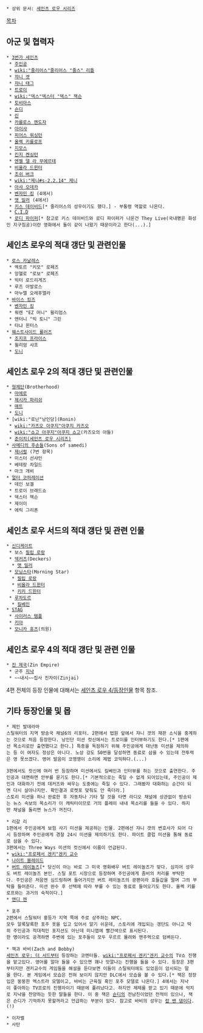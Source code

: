  * 상위 문서: [[세인츠 로우 시리즈]]

[[목차]]

== 아군 및 협력자 ==
 * [[3번가 세인츠]]
  * [[주인공(세인츠 로우 시리즈)|주인공]]
  * [[wiki:"줄리어스"줄리어스 "줄스" 리틀]]
  * [[쟈니 겟]] 
  * [[쟈니 태그]]
  * [[트로이]]
  * [[wiki:"덱스"덱스터 "덱스" 잭슨]]
  * [[토비아스]]
  * [[숀디]]
  * [[린]]
  * [[카를로스 멘도자]]
  * [[아이샤]]  
  * [[피어스 워싱턴]]
  * [[올렉 키를로프]]
  * [[지모스]]
  * [[킨지 켄싱턴]]
  * [[엔젤 델 라 무에르테]]
  * [[비올라 드윈터]]
  * [[조쉬 버크]]
  * [[wiki:"제니#s-2.2.14" 제니]]
  * [[아샤 오데카]]
  * [[벤자민 킹]] (4에서)
  * [[맷 밀러]] (4에서)
  * [[키스 데이비드]][* 줄리어스의 성우이기도 했다.] - 부통령 역할로 나온다.
  * [[C.I.D]]
  * [[로디 파이퍼]][* 참고로 키스 데이비드와 로디 파이퍼가 나온건 They Live(국내명은 화성인 지구침공)이란 영화에서 둘이 같이 나왔기 때문이라고 한다(...).]

== 세인츠 로우의 적대 갱단 및 관련인물 ==
 * [[로스 카날레스]]
  * 엑토르 "키모" 로페즈
  * 앙헬로 "로보" 로페즈
  * 빅터 로드리게즈
  * 루즈 아발로스
  * 마누엘 오레후엘라
 * [[바이스 킹즈]]
  * [[벤자민 킹]]
  * 워렌 "EZ 머니" 윌리엄스
  * 앤터니 "빅 토니" 그린
  * 타냐 윈터스
 * [[웨스트사이드 롤러즈]]
  * [[조지프 프라이스]]
  * 윌리엄 샤프
  * [[도니]]

== 세인츠 로우 2의 적대 갱단 및 관련인물 ==
 * [[형제단]](Brotherhood)
  * [[마에로]]
  * [[제시카 파리쉬]]
  * [[매트]]
  * [[도니]]
 * [wiki:"로닌"낭인당](Ronin) 
  * [[wiki:"카즈오 아쿠지"아쿠지 카즈오]]
  * [[wiki:"쇼고 아쿠지"아쿠지 쇼고]](카즈오의 아들)
  * [[준이치(세인츠 로우 시리즈)]]
 * [[사메디의 후손들]](Sons of samedi)
  * [[제너럴]] (7번 항목)
  * 미스터 선샤인
  * 베테랑 차일드
  * 마크 개비
 * [[얼터 코퍼레이션]]
  * 데인 보겔
  * 트로이 브래드쇼
  * 덱스터 잭슨
  * 제이미
  * 에릭 그리폰

== 세인츠 로우 서드의 적대 갱단 및 관련 인물 ==
 * [[신디케이트]] 
  * 보스 [[필립 로랑]]
  * [[덱커즈]](Deckers)
   * [[맷 밀러]]
  * [[모닝스타]](Morning Star)
   * [[필립 로랑]]
   * [[비올라 드윈터]]
   * [[키키 드윈터]]
  * [[루차도르]]
   * [[킬베인]]
 * [[STAG]]
  * [[사이러스 템플]]
  * [[키아]]
  * [[모니카 휴즈]](의원)

== 세인츠 로우 4의 적대 갱단 및 관련 인물 ==
 * [[진 제국]](Zin Empire)
  * 군주 [[지냑]]
  * ~~내시~~집사 진자이(Zinjai)

4편 전체의 등장 인물에 대해서는 [[세인츠 로우 4/등장인물]] 항목 참조.

== 기타 등장인물 및 몹 ==
 * 제인 발데라마
 스틸워터의 지역 방송국 채널6의 리포터. 2편에서 법원 앞에서 쟈니 갯의 재판 소식을 중계하는 것으로 처음 등장한다. 낭인단 미션 컷신에서는 트로이를 인터뷰하기도 한다.[* 1편에선 목소리로만 출연했다고 한다.] 특종을 독점하기 위해 주인공에게 대난동 미션을 제의하는 등 이 여자도 정상은 아니다. 노상 강도 50번을 달성하면 동료로 삼을 수 있는데 전투력은 영 못쓰겠다. 영어 발음이 코맹맹이 소리에 제법 코믹하다.(...)

 3편에서도 컷신에 여러 번 등장하며 미션에서도 킬베인과 인터뷰를 하는 것으로 출연한다. 주인공과 대면하면 안부를 묻기도 한다.[* 기본적으로는 죽일 수 없게 되어있는데, 주인공이 제인과 대화하기 전에 데커즈와 싸우는 도중에는 죽일 수 있다. 그래봤자 대화하는 순간이 되면 다시 살아나지만. 확인결과 로켓포 맞춰도 안 죽더라.]
 스토리 미션을 하나 완료한 후 자동차나 기타 탈 것을 타면 라디오 채널에 상관없이 방송되는 뉴스 속보의 목소리가 이 캐릭터이므로 거의 플레이 내내 목소리를 들을 수 있다. 하지만 채널을 돌리면 뉴스가 꺼진다.

 * 리갈 리
 1편에서 주인공에게 보험 사기 미션을 제공하는 인물. 2편에선 쟈니 갯의 변호사가 되어 다시 등장하며 주인공에게 경찰 24시 미션을 제의하기도 한다. 파이트 클럽 미션을 통해 동료로 삼을 수 있다.
 3편에서는 Three Ways 미션의 컷신에서 이름이 언급된다.
 * [[wiki:"프로페서 겐키"겐키 교수]]
 * [[나이트 블레이드]]
 * [[버트 레이놀즈]][* 당신이 아는 바로 그 미국 영화배우 버트 레이놀즈가 맞다. 심지어 성우도 버트 레이놀즈 본인. 스틸 포트 시장으로 등장하며 주인공에게 좀비의 처리를 부탁한다. 주인공은 처음엔 심드렁하며 들어가지만 버트 레이놀즈의 광팬이라 호들갑을 떨며 그의 부탁을 들어준다. 미션 완수 후 선택에 따라 부를 수 있는 동료로 들어오기도 한다. 올렉 키를로프와는 과거의 숙적이다.]
 * [[앤디 젠]]

 * 포주
 2편에서 스틸워터 홍등가 지역 쪽에 주로 상주하는 NPC.
 모두 알록달록한 포주 옷을 입고 있어서 알기 쉬운데, 스토리에 개입되는 갱단도 아니고 딱히 주인공과 적대적인 포지션도 아닌데 미니맵에 빨간색으로 표시된다.
 한 명이라도 공격하면 주변에 있는 포주들이 모두 우르르 몰려와 맨주먹으로 덤벼든다.

 * 잭과 바비(Zach and Bobby)
 [[세인츠 로우: 더 서드]]부터 등장하는 코멘터들. [[wiki:"프로페서 겐키"겐키 교수]]의 TV쇼 진행을 맡고있다. 영어를 알아 들을 수 있으면 꽤나 맛깔나는 진행을 들을 수 있다. 등장은 3편부터지만 겐키교수의 게임들을 해설을 듣다보면 이들이 스틸워터에도 있었음이 암시되는 말을 한다. 본 게임에서 모습은 전혀 보이지 않지만 DLC에서 모습을 볼 수 있다.[* 잭은 정장입은 뚱뚱한 엑스트라 모델이고, 바비는 근육질 흑인 포주 모델로 나온다.] 4에서는 지냑이 좋아하는 TV프로의 진행자이기 때문에 풀려났다고. 하지만 제제를 받고 있기 때문에 억지로 지냑을 찬양하는 듯한 말들을 한다. 이 중 잭은 [[숀디]]의 전남친이었던 전적이 있으나, 잭은 숀디가 기억하지 못할꺼라고 언급하는 부분이 있다. 참고로 바비의 성우는 [[랍 밴 댐]]이다.(!)

 * 이자벨
 * 사탄
